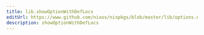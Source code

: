 ```yaml
---
title: lib.showOptionWithDefLocs
editUrl: https://www.github.com/nixos/nixpkgs/blob/master/lib/options.nix#L408C27
description: showOptionWithDefLocs
---
```




<LinkCard
    title="Contribute Now!"
    description="API Documentation is done in our source code"
    href="https://www.github.com/nixos/nixpkgs/blob/master/lib/options.nix#L408C27"
/>

